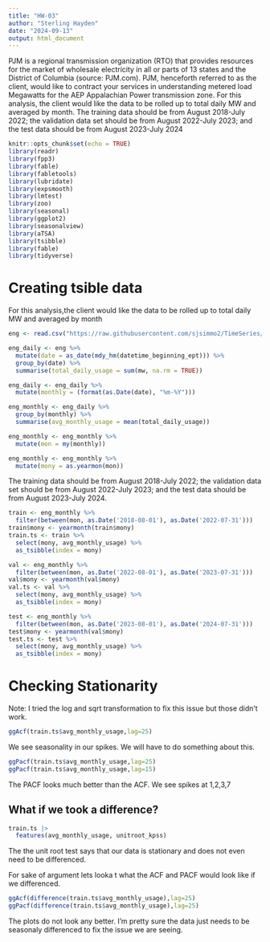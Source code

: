 ```yaml
---
title: "HW-03"
author: "Sterling Hayden"
date: "2024-09-13"
output: html_document
---
```


PJM is a regional transmission organization (RTO) that provides resources for the market of
wholesale electricity in all or parts of 13 states and the District of Columbia (source: PJM.com).
PJM, henceforth referred to as the client, would like to contract your services in understanding
metered load Megawatts for the AEP Appalachian Power transmission zone. For this analysis,
the client would like the data to be rolled up to total daily MW and averaged by month. The
training data should be from August 2018-July 2022; the validation data set should be from
August 2022-July 2023; and the test data should be from August 2023-July 2024
```r
knitr::opts_chunk$set(echo = TRUE)
library(readr)
library(fpp3)
library(fable)
library(fabletools)
library(lubridate)
library(expsmooth)
library(lmtest)
library(zoo)
library(seasonal)
library(ggplot2)
library(seasonalview)
library(aTSA)
library(tsibble)
library(fable)
library(tidyverse)
```


# Creating tsible data
For this analysis,the client would like the data to be rolled up to total daily MW and averaged by month
```r
eng <- read.csv("https://raw.githubusercontent.com/sjsimmo2/TimeSeries/master/energy_F2024.csv")

eng_daily <- eng %>%
  mutate(date = as_date(mdy_hm(datetime_beginning_ept))) %>%
  group_by(date) %>%
  summarise(total_daily_usage = sum(mw, na.rm = TRUE))

eng_daily <- eng_daily %>% 
  mutate(monthly = (format(as.Date(date), "%m-%Y")))

eng_monthly <- eng_daily %>% 
  group_by(monthly) %>% 
  summarise(avg_monthly_usage = mean(total_daily_usage))

eng_monthly <- eng_monthly %>% 
  mutate(mon = my(monthly))

eng_monthly <- eng_monthly %>%
  mutate(mony = as.yearmon(mon))
```

The training data should be from August 2018-July 2022; the validation data set should be from
August 2022-July 2023; and the test data should be from August 2023-July 2024.
```r
train <- eng_monthly %>%
  filter(between(mon, as.Date('2018-08-01'), as.Date('2022-07-31')))
train$mony <- yearmonth(train$mony)
train.ts <- train %>% 
  select(mony, avg_monthly_usage) %>% 
  as_tsibble(index = mony)

val <- eng_monthly %>%
  filter(between(mon, as.Date('2022-08-01'), as.Date('2023-07-31')))
val$mony <- yearmonth(val$mony)
val.ts <- val %>% 
  select(mony, avg_monthly_usage) %>% 
  as_tsibble(index = mony)

test <- eng_monthly %>%
  filter(between(mon, as.Date('2023-08-01'), as.Date('2024-07-31')))
test$mony <- yearmonth(val$mony)
test.ts <- test %>% 
  select(mony, avg_monthly_usage) %>% 
  as_tsibble(index = mony)
```


# Checking Stationarity

Note: I tried the log and sqrt transformation to fix this issue but those didn't work.
```r
ggAcf(train.ts$avg_monthly_usage,lag=25)
```
We see seasonality in our spikes. We will have to do something about this.  


```r
ggPacf(train.ts$avg_monthly_usage,lag=25)
ggPacf(train.ts$avg_monthly_usage,lag=15)
```
The PACF looks much better than the ACF. We see spikes at 1,2,3,7


## What if we took a difference?

```r
train.ts |>
  features(avg_monthly_usage, unitroot_kpss)
```
The the unit root test says that our data is stationary and does not even need to be differenced. 


For sake of argument lets looka t what the ACF and PACF would look like if we differenced.
```r
ggAcf(difference(train.ts$avg_monthly_usage),lag=25)
ggPacf(difference(train.ts$avg_monthly_usage),lag=25)
```
The plots do not look any better.  I'm pretty sure the data just needs to be seasonaly differenced to fix the issue we are seeing. 






